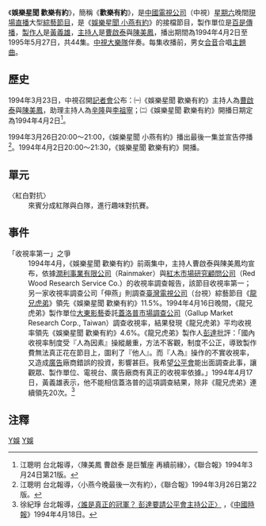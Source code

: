 {{NoteUTC+8}}
{{Infobox television
| 名稱 = 娛樂星聞 歡樂有約
| 英文名稱 = 
| 圖片 =40迎新 希旺中視 娛樂星聞 歡樂有約.jpg
| 圖說 = [[中國電視公司|中國電視公司]]40週年[[台慶|台慶]]特別節目《40迎新 希旺中視》第2集收錄的《娛樂星聞 歡樂有約》開場，左起：[[李祖寧|李祖寧]]、[[曹啟泰|曹啟泰]]、[[陳美鳳_(台灣)|陳美鳳]]、[[辛隆|辛隆]]。畫面右方「民國82年」字樣為誤植，詳見本條目內文說明。
| 分類 = [[綜藝節目|綜藝節目]]
| 機位 = 
| 視訊制式 = [[NTSC制式|NTSC制式]]
| 每集長 = 
| 製作人 = [[黃義雄|黃義雄]]
| 製作公司 = [[百是傳播|百是傳播]]
| 主持 = [[曹啟泰|曹啟泰]]、[[陳美鳳_(台灣)|陳美鳳]]
| 主演 = 
| 旁白 = 
| 監製 = 
| 國家 = {{ROC}}
| 電視網 = {{flagicon|TWN}}[[中國電視公司|中國電視公司]]
| 開始 = 1994年4月2日
| 結束 = 1995年5月27日
| 晚於 = [[娛樂星聞_小燕有約|娛樂星聞 小燕有約]]
| 早於 = 
| 集數 = 
| website = 
}}
《'''娛樂星聞 歡樂有約'''》，簡稱《'''歡樂有約'''》，是[[中國電視公司|中國電視公司]]（中視）[[星期六|星期六]]晚間[[現場直播|現場直播]]大型[[綜藝節目|綜藝節目]]，是《[[娛樂星聞_小燕有約|娛樂星聞 小燕有約]]》的接檔節目，製作單位是[[百是傳播|百是傳播]]，[[製作人|製作人]]是[[黃義雄|黃義雄]]，[[主持人|主持人]]是[[曹啟泰|曹啟泰]]與[[陳美鳳_(台灣)|陳美鳳]]，播出期間為1994年4月2日至1995年5月27日，共44集。[[中視大樂隊|中視大樂隊]]伴奏。每集收播前，男女[[合音|合音]]合唱[[主題曲|主題曲]]。

==歷史==
1994年3月23日，中視召開[[記者會|記者會]]公布：㈠《娛樂星聞 歡樂有約》主持人為[[曹啟泰|曹啟泰]]與[[陳美鳳_(台灣)|陳美鳳]]，助理主持人為[[辛隆|辛隆]]與[[李祖寧|李祖寧]]；㈡《娛樂星聞 歡樂有約》開播日期定為1994年4月2日<ref>江聰明 台北報導，〈陳美鳳 曹啟泰 是巨蟹座 再續前緣〉，《聯合報》1994年3月24日第21版。</ref>。

1994年3月26日20:00～21:00，《娛樂星聞 小燕有約》播出最後一集並宣告停播<ref>江聰明 台北報導，〈小燕今晚最後一次有約〉，《聯合報》1994年3月26日第22版。</ref>。1994年4月2日20:00～21:30，《娛樂星聞 歡樂有約》開播。

==單元==
;〈紅白對抗〉
:來賓分成紅隊與白隊，進行趣味對抗賽。

==事件==
;「收視率第一」之爭
:1994年4月，《娛樂星聞 歡樂有約》前兩集中，主持人曹啟泰與陳美鳳均宣布，依據[[潤利事業有限公司|潤利事業有限公司]]（Rainmaker）與[[紅木市場研究顧問公司|紅木市場研究顧問公司]]（Red Wood Research Service Co.）的收視率調查報告，該節目收視率第一；另一家收視率調查公司「伸燕」則調查[[臺灣電視公司|臺灣電視公司]]（台視）綜藝節目《[[龍兄虎弟_(電視節目)|龍兄虎弟]]》領先《娛樂星聞 歡樂有約》11.5%。1994年4月16日晚間，《龍兄虎弟》製作單位[[大東影藝|大東影藝]]委託[[蓋洛普市場調查公司|蓋洛普市場調查公司]]（Gallup Market Research Corp., Taiwan）調查收視率，結果發現《龍兄虎弟》平均收視率領先《娛樂星聞 歡樂有約》4.6%。《龍兄虎弟》製作人[[彭達|彭達]]批評：「國內收視率制度受『人為因素』操縱嚴重，方法不客觀，制度不公正，導致製作費無法真正花在節目上，圖利了『他人』。而『人為』操作的不實收視率，又造成[[廣告|廣告]]廠商錯誤的投資，影響甚巨。我希望[[行政院公平交易委員會|公平會]]能出面調查此事，讓觀眾、製作單位、電視台、廣告廠商有真正的收視率依據。」1994年4月17日，黃義雄表示，他不能相信蓋洛普的這項調查結果，除非《龍兄虎弟》連續領先20次。<ref>徐紀琤 台北報導，[http://tx.liberal.ntu.edu.tw/~PurpleWoo/Literature/!Methodology/!SurveyCaseStudy/%E8%AA%B0%E6%98%AF%E7%9C%9F%E6%AD%A3%E7%9A%84%E5%86%A0%E8%BB%8D%EF%BC%9F-%E8%AA%BF%E6%9F%A5%E5%AF%A6%E4%BE%8B%E7%A0%94%E8%A8%8E%E7%AF%84%E4%BE%8B.htm 〈誰是真正的冠軍？ 彭達要請公平會主持公正〉] {{Wayback|url=http://tx.liberal.ntu.edu.tw/~PurpleWoo/Literature/!Methodology/!SurveyCaseStudy/%E8%AA%B0%E6%98%AF%E7%9C%9F%E6%AD%A3%E7%9A%84%E5%86%A0%E8%BB%8D%EF%BC%9F-%E8%AA%BF%E6%9F%A5%E5%AF%A6%E4%BE%8B%E7%A0%94%E8%A8%8E%E7%AF%84%E4%BE%8B.htm |date=20200110005247 }}，《[[中國時報|中國時報]]》1994年4月18日。</ref>

==注釋==
{{reflist}}
{{電視節目的變遷
|電視台={{flagicon|ROC}} [[中國電視公司|中國電視公司]]
|播放檔次=星期六晚間大型綜藝節目
|節目名稱=娛樂星聞 歡樂有約<br>（1994年4月2日－1995年5月27日）
|上一節目=[[娛樂星聞_小燕有約|娛樂星聞 小燕有約]]<br>（1992年12月26日－1994年3月26日）
|下一節目=[[我猜我猜我猜猜猜|我猜我猜我猜猜猜]]<br>（1996年7月4日，初期播出時間為19:30~20:30）
}}

[[Category:已停播的台灣綜藝節目|Y娛]]
[[Category:中視電視節目|Y娛]]